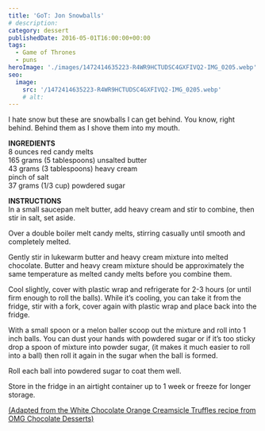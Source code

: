 ```yaml
---
title: 'GoT: Jon Snowballs'
# description:
category: dessert
publishedDate: 2016-05-01T16:00:00+00:00
tags:
  - Game of Thrones
  - puns
heroImage: './images/1472414635223-R4WR9HCTUDSC4GXFIVQ2-IMG_0205.webp'
seo:
  image:
    src: '/1472414635223-R4WR9HCTUDSC4GXFIVQ2-IMG_0205.webp'
    # alt:
---
```



<div class="sqs-html-content">
	<p>
		I hate snow but these are snowballs I can get behind. You know, right
		behind. Behind them as I shove them into my mouth. 
	</p>
</div>
<div
	class="image-block-outer-wrapper layout-caption-hidden design-layout-inline"
	data-test="image-block-inline-outer-wrapper"
>
	<figure class="sqs-block-image-figure intrinsic">
		<div
			class="image-block-wrapper"
			data-animation-role="image"
			data-animation-override=""
		>
			<div class="sqs-image-shape-container-element has-aspect-ratio">
				<Picture
					src={ContentImage1}
					alt="jon snowballs | sarah makes stuff"
				></Picture>
			</div>
		</div>
	</figure>
</div>
<div class="sqs-html-content">
	<p>
		<strong>INGREDIENTS</strong>
		<br />8 ounces red candy melts
		<br />
		165 grams (5 tablespoons) unsalted butter
		<br />
		43 grams (3 tablespoons) heavy cream
		<br />
		pinch of salt
		<br />
		37 grams (1/3 cup) powdered sugar
	</p>
	<p>
		<strong>INSTRUCTIONS</strong>
		<br />
		In a small saucepan melt butter, add heavy cream and stir to combine, then
		stir in salt, set aside.
	</p>
	<p>
		Over a double boiler melt candy melts, stirring casually until smooth and
		completely melted. 
	</p>
	<p>
		Gently stir in lukewarm butter and heavy cream mixture into melted
		chocolate. Butter and heavy cream mixture should be approximately the same
		temperature as melted candy melts before you combine them.
	</p>
	<p>
		Cool slightly, cover with plastic wrap and refrigerate for 2-3 hours (or
		until firm enough to roll the balls). While it’s cooling, you can take it
		from the fridge, stir with a fork, cover again with plastic wrap and place
		back into the fridge.
	</p>
	<p>
		With a small spoon or a melon baller scoop out the mixture and roll into 1
		inch balls. You can dust your hands with powdered sugar or if it’s too
		sticky drop a spoon of mixture into powder sugar, (it makes it much easier
		to roll into a ball) then roll it again in the sugar when the ball is
		formed.
	</p>
	<p>Roll each ball into powdered sugar to coat them well.</p>
	<p>
		Store in the fridge in an airtight container up to 1 week or freeze for
		longer storage.
	</p>
	<p>
		<a
			target="_blank"
			href="http://omgchocolatedesserts.com/white-chocolate-orange-creamsicle-truffles/"
		>
			(Adapted from the White Chocolate Orange Creamsicle Truffles recipe from
			OMG Chocolate Desserts)
		</a>
	</p>
</div>
